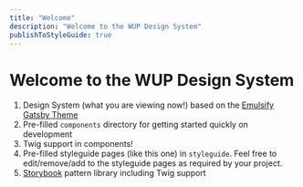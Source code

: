 ```yaml
---
title: "Welcome"
description: "Welcome to the WUP Design System"
publishToStyleGuide: true
---
```


# Welcome to the WUP Design System

1. Design System (what you are viewing now!) based on the [Emulsify Gatsby Theme](https://github.com/fourkitchens/gatsby-theme-emulsify)
1. Pre-filled `components` directory for getting started quickly on development
1. Twig support in components!
1. Pre-filled styleguide pages (like this one) in `styleguide`. Feel free to edit/remove/add to the styleguide pages as required by your project.
1. [Storybook](https://storybook.js.org/) pattern library including Twig support
